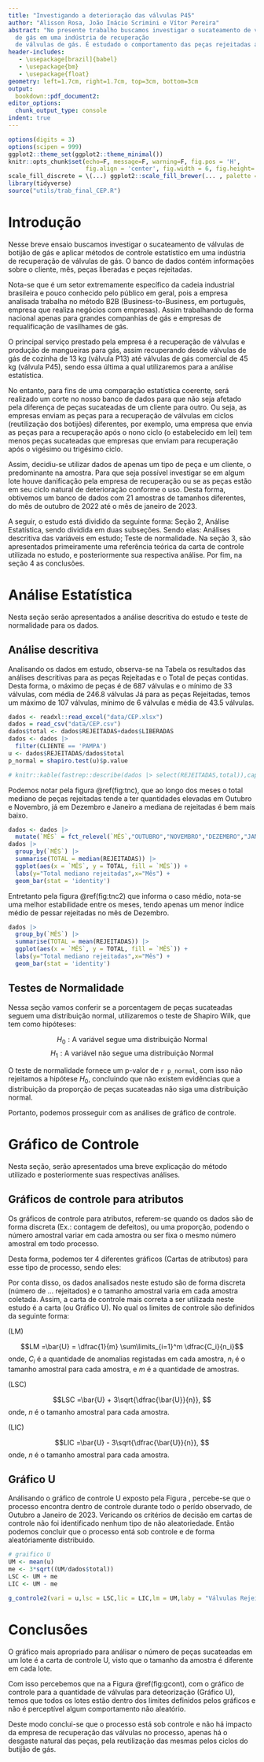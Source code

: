 ```yaml
---
title: "Investigando a deterioração das válvulas P45"
author: "Alisson Rosa, João Inácio Scrimini e Vítor Pereira"
abstract: "No presente trabalho buscamos investigar o sucateamento de válvulas de         botijão 
  de gás em uma indústria de recuperação
  de válvulas de gás. É estudado o comportamento das peças rejeitadas ao longos dos meses, assim como também é utilizado gráficos de controle para averiguar a existência de anomalias. Utilizando a carta de controle U, o precesso apresentou-se dentro de controle, durante o período estudo, de Outubro de 2022 a Janeiro de 2023."
header-includes:
   - \usepackage[brazil]{babel}
   - \usepackage{bm}
   - \usepackage{float}
geometry: left=1.7cm, right=1.7cm, top=3cm, bottom=3cm
output:
  bookdown::pdf_document2:
editor_options:
  chunk_output_type: console
indent: true
---
```


```r

options(digits = 3)  
options(scipen = 999)
ggplot2::theme_set(ggplot2::theme_minimal()) 
knitr::opts_chunk$set(echo=F, message=F, warning=F, fig.pos = 'H', 
                      fig.align = 'center', fig.width = 6, fig.height= 3.4)
scale_fill_discrete = \(...) ggplot2::scale_fill_brewer(... , palette = "Set2") 
library(tidyverse)
source("utils/trab_final_CEP.R")
```


# Introdução

Nesse breve ensaio buscamos investigar o sucateamento de válvulas de botijão 
de gás e aplicar métodos de controle estatístico em uma indústria de recuperação
de válvulas de gás. O banco de dados contém informações sobre o cliente, mês, 
peças liberadas e peças rejeitadas. 

Nota-se que é um setor extremamente específico da cadeia industrial brasileira e
pouco conhecido pelo público em geral, pois a empresa analisada trabalha no método
B2B (Business-to-Business, em português, empresa que realiza negócios com empresas).
Assim trabalhando de forma nacional apenas para grandes companhias de gás e 
empresas de requalificação de vasilhames de gás. 


O principal serviço prestado pela empresa é a recuperação de válvulas e produção
de mangueiras para gás, assim recuperando desde válvulas de gás de cozinha de 13
kg (válvula P13) até válvulas de gás comercial de 45 kg (válvula P45), sendo 
essa última a qual utilizaremos para a análise estatística. 

No entanto, para fins de uma comparação estatística coerente, será realizado um
corte no nosso banco de dados para que não seja afetado pela diferença de peças 
sucateadas de um cliente para outro. Ou seja, as empresas enviam as peças para a 
recuperação de válvulas em ciclos (reutilização dos botijões) diferentes, por 
exemplo, uma empresa que envia as peças para a recuperação após o nono ciclo (o 
estabelecido em lei) tem menos peças sucateadas que empresas que enviam para 
recuperação após o vigésimo ou trigésimo ciclo. 

Assim, decidiu-se utilizar dados de apenas um tipo de peça e um cliente,
o predominante na amostra. Para que seja possível investigar se em 
algum lote houve danificação pela empresa de recuperação ou se as 
peças estão em seu ciclo natural de deterioração conforme o uso. Desta forma, obtivemos um banco de dados com 21 amostras de tamanhos diferentes, do mês de outubro de 2022 até o mês de janeiro de 2023.

A seguir, o estudo está dividido da seguinte forma: Seção 2, Análise Estatística, sendo dividida em duas subseções. Sendo elas: Análises descritiva das variáveis em estudo; Teste de normalidade. Na seção 3, são apresentados primeiramente uma referência teórica da carta de controle utilizada no estudo, e posteriormente sua respectiva análise. Por fim, na seção 4 as conclusões.

# Análise Estatística

Nesta seção serão apresentados a análise descritiva do estudo e teste de normalidade para os dados.

## Análise descritiva

Analisando os dados em estudo, observa-se na Tabela \ref{tab:tab1} os resultados das análises descritivas para as peças Rejeitadas e o Total de peças contidas. Desta forma, o máximo de peças é de 687 válvulas e o mínimo de 33 válvulas, com média de 246.8 válvulas Já para as peças Rejeitadas, temos um máximo de 107 válvulas, mínimo de 6 válvulas e média de 43.5 válvulas.

\begin{table}[H]

\caption{\label{tab:tab1}Resultado descritivo dos dados em estudo.}
\centering
\begin{tabular}[t]{lrrrrr}
\hline
Variável & média & mediana & Desvio Padrão & Mínimo & Máximo\\
\hline
Rejeitadas & 43.5 & 33 & 27 & 6 & 107\\
Total & 246.8 & 202 & 173 & 33 & 687\\
\hline
\end{tabular}
\end{table}

```r
dados <- readxl::read_excel("data/CEP.xlsx")
dados = read_csv("data/CEP.csv")
dados$total <- dados$REJEITADAS+dados$LIBERADAS
dados <- dados |> 
  filter(CLIENTE == 'PAMPA')
u <- dados$REJEITADAS/dados$total
p_normal = shapiro.test(u)$p.value

# knitr::kable(fastrep::describe(dados |> select(REJEITADAS,total)),caption = "Análise descritiva dos dados em estudo.",format = "latex")
```

Podemos notar pela figura \@ref(fig:tnc), que ao longo dos meses o total mediano de peças rejeitadas tende a ter quantidades elevadas em Outubro e Novembro, já em Dezembro e Janeiro a mediana de rejeitadas é bem mais baixo.


```r
dados <- dados |> 
  mutate(`MÊS` = fct_relevel(`MÊS`,"OUTUBRO","NOVEMBRO","DEZEMBRO","JANEIRO"))
dados |> 
  group_by(`MÊS`) |> 
  summarise(TOTAL = median(REJEITADAS)) |> 
  ggplot(aes(x = `MÊS`, y = TOTAL, fill = `MÊS`)) +
  labs(y="Total mediano rejeitadas",x="Mês") +
  geom_bar(stat = 'identity')
```

Entretanto pela figura \@ref(fig:tnc2) que informa o caso médio, nota-se uma melhor estabilidade entre os meses, tendo apenas um menor índice médio de pessar rejeitadas no mês de Dezembro.

```r
dados |> 
  group_by(`MÊS`) |> 
  summarise(TOTAL = mean(REJEITADAS)) |> 
  ggplot(aes(x = `MÊS`, y = TOTAL, fill = `MÊS`)) +
  labs(y="Total mediano rejeitadas",x="Mês") +
  geom_bar(stat = 'identity')
```


## Testes de Normalidade

Nessa seção vamos conferir se a porcentagem de peças sucateadas seguem uma 
distribuição normal, utilizaremos o teste de Shapiro Wilk, que tem como hipóteses:

$$H_0:\text{A variável segue uma distribuição Normal}$$
$$ H_1:\text{A variável não segue uma distribuição Normal}$$

O teste de normalidade fornece um p-valor de `r p_normal`, com isso não 
rejeitamos a hipótese $H_0$, concluindo que não existem evidências que a 
distribuição da proporção de peças sucateadas não siga uma distribuição normal.

Portanto, podemos prosseguir com as análises de gráfico de controle. 


# Gráfico de Controle

Nesta seção, serão apresentados uma breve explicação do método utilizado e posteriormente suas respectivas análises.

## Gráficos de controle para atributos

Os gráficos de controle para atributos, referem-se quando os dados são de forma discreta (Ex.: contagem de defeitos), ou uma proporção, podendo o número amostral variar em cada amostra ou ser fixa o mesmo número amostral em todo processo.

Desta forma, podemos ter 4 diferentes gráficos (Cartas de atributos) para esse tipo de processo, sendo eles:

\begin{itemize}
\item Carta \textbf{p}: Quando os dados são proporções e as amostras podem ser de tamanhos diferentes;
\item Carta \textbf{np}: Quando os dados são proporções, mas as amostras devem ter tamanhos iguais;
\item Carta \textbf{c}: Quando os dados são número de unidades (discreto), mas as amostras devem conter o mesmo tamanho;
\item Carta \textbf{u}: Quando os dados são número de unidades (discreto) e as amostras podem ser de tamanhos diferentes.
\end{itemize}

Por conta disso, os dados analisados neste estudo são de forma discreta (número de ... rejeitados) e o tamanho amostral varia em cada amostra coletada. Assim, a carta de controle mais correta a ser utilizada neste estudo é a carta \textbf{u} (ou Gráfico U). No qual os limites de controle são definidos da seguinte forma:

\textbf{Linha Média:} (LM)

$$LM =\bar{U} = \dfrac{1}{m} \sum\limits_{i=1}^m \dfrac{C_i}{n_i}$$
onde, $C_i$ é a quantidade de anomalias registadas em cada amostra, $n_i$ é o tamanho amostral para cada amostra, e $m$ é a quantidade de amostras.

\textbf{Limite Superior de Controle:} (LSC)

$$LSC =\bar{U} + 3\sqrt{\dfrac{\bar{U}}{n}}, $$
onde, $n$ é o tamanho amostral para cada amostra.

\textbf{Limite Inferior de Controle:} (LIC)

$$LIC =\bar{U} - 3\sqrt{\dfrac{\bar{U}}{n}}, $$
onde, $n$ é o tamanho amostral para cada amostra.

## Gráfico U

Análisando o gráfico de controle U exposto pela Figura \ref{fig:gcont}, percebe-se que o processo encontra dentro de controle durante todo o perído observado, de Outubro a Janeiro de 2023. Vericando os critérios de decisão em cartas de controle não foi identificado nenhum
tipo de não aleatoriedade. Então podemos concluir que o processo entá sob controle e de forma aleatóriamente distribuido.


```r
# graifico U
UM <- mean(u)
me <- 3*sqrt((UM/dados$total))
LSC <- UM + me
LIC <- UM - me

g_controle2(vari = u,lsc = LSC,lic = LIC,lm = UM,laby = "Válvulas Rejeitadas")
```


# Conclusões

O gráfico mais apropriado para análisar o número de peças sucateadas em um lote é a
carta de controle U, visto que o tamanho da amostra é diferente em cada lote.

Com isso percebemos que na a Figura \@ref(fig:gcont), com o gráfico de controle 
para a quantidade de válvulas para deteorização (Gráfico U), temos que todos os lotes 
estão dentro dos limites definidos pelos gráficos e não é perceptível algum 
comportamento não aleatório.

Deste modo conclui-se que o processo está sob controle e não há impacto da 
empresa de recuperação das válvulas no processo, apenas há o desgaste natural das
peças, pela reutilização das mesmas pelos ciclos do butijão de gás.





